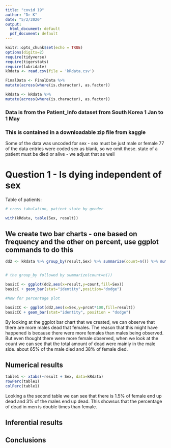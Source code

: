 ```yaml
---
title: "covid 19"
author: "Dr K"
date: "5/2/2020"
output:
  html_document: default
  pdf_document: default
---
```


```r
knitr::opts_chunk$set(echo = TRUE)
options(digits=2)
require(tidyverse)
require(tigerstats)
require(lubridate)
kRdata <- read.csv(file = 'kRdata.csv')
```

```r
FinalData <- FinalData %>%
mutate(across(where(is.character), as.factor))
```

```r
kRdata <- kRdata %>%
mutate(across(where(is.character), as.factor))
```



### Data is from the Patient_Info dataset from South Korea 1 Jan to 1 May 
### This is contained in a downloadable zip file from kaggle

Some of the data was uncoded for sex - sex must be just male or female
77 of the data entries were coded sex  as blank, so we omit these.
state of a patient must be died or alive - we adjust that as well   
  
# Question 1 - Is dying independent of sex




Table of patients:
```r

# cross tabulation, patient state by gender

with(kRdata, table(Sex, result))

```

## We create two bar charts - one based on frequency and the other on percent, use ggplot commands to do this

```r
dd2 <- kRdata %>% group_by(result,Sex) %>% summarize(count=n()) %>% mutate(prcnt=count/sum(count))


# the group_by followed by summarize(count=n())

basicC <- ggplot(dd2,aes(x=result,y=count,fill=Sex))
basicC + geom_bar(stat="identity",position="dodge")

#Now for percentage plot

basicCC <- ggplot(dd2,aes(x=Sex,y=prcnt*100,fill=result)) 
basicCC + geom_bar(stat="identity", position = "dodge")
```

By looking at the ggplot bar chart that we created, we can observe that there are more males dead that females. The reason that this might have happened is because there were more females than males being observed. But even thought there were more female observed, when we look at the count we can see that the total amount of dead were mainly in the male side. about 65% of the male died and 38% of female died. 

## Numerical results

```r
table1 <- xtabs(~result + Sex, data=kRdata)
rowPerc(table1)
colPerc(table1)
```
Looking a the second table we can see that there is 1.5% of female end up dead and 3% of the males end up dead. This showsus that the percentage of dead in men is double times than female. 

## Inferential results 




## Conclusions

